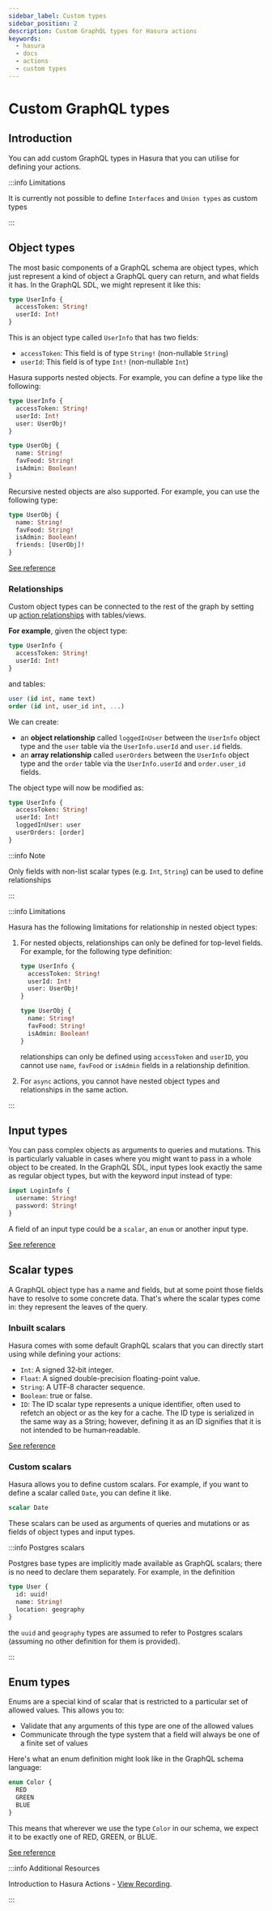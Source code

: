 ```yaml
---
sidebar_label: Custom types
sidebar_position: 2
description: Custom GraphQL types for Hasura actions
keywords:
  - hasura
  - docs
  - actions
  - custom types
---
```


# Custom GraphQL types

## Introduction

You can add custom GraphQL types in Hasura that you can utilise for
defining your actions.

:::info Limitations

It is currently not possible to define `Interfaces` and `Union types` as
custom types

:::

## Object types

The most basic components of a GraphQL schema are object types, which
just represent a kind of object a GraphQL query can return, and what
fields it has. In the GraphQL SDL, we might represent it like this:

```graphql
type UserInfo {
  accessToken: String!
  userId: Int!
}
```

This is an object type called `UserInfo` that has two fields:

-   `accessToken`: This field is of type `String!` (non-nullable
    `String`)
-   `userId`: This field is of type `Int!` (non-nullable `Int`)

Hasura supports nested objects. For example, you can define a type like
the following:

```graphql
type UserInfo {
  accessToken: String!
  userId: Int!
  user: UserObj!
}

type UserObj {
  name: String!
  favFood: String!
  isAdmin: Boolean!
}
```

Recursive nested objects are also supported. For example, you can use
the following type:

```graphql
type UserObj {
  name: String!
  favFood: String!
  isAdmin: Boolean!
  friends: [UserObj]!
}
```

[See reference](https://graphql.org/learn/schema/#object-types-and-fields)

### Relationships

Custom object types can be connected to the rest of the graph by setting up 
[action relationships](/graphql/core/databases/postgres/schema/remote-relationships/action-relationships.mdx) with tables/views.

**For example**, given the object type:

```graphql
type UserInfo {
  accessToken: String!
  userId: Int!
}
```

and tables:

```sql
user (id int, name text)
order (id int, user_id int, ...)
```

We can create:

-   an **object relationship** called `loggedInUser` between the
    `UserInfo` object type and the `user` table via the
    `UserInfo.userId` and `user.id` fields.
-   an **array relationship** called `userOrders` between the `UserInfo`
    object type and the `order` table via the `UserInfo.userId` and
    `order.user_id` fields.

The object type will now be modified as:

```graphql
type UserInfo {
  accessToken: String!
  userId: Int!
  loggedInUser: user
  userOrders: [order]
}
```

:::info Note

Only fields with non-list scalar types (e.g. `Int`, `String`) can be
used to define relationships

:::

:::info Limitations

Hasura has the following limitations for relationship in nested object
types:

1.  For nested objects, relationships can only be defined for top-level
    fields. For example, for the following type definition:

    ```graphql
    type UserInfo {
      accessToken: String!
      userId: Int!
      user: UserObj!
    }

    type UserObj {
      name: String!
      favFood: String!
      isAdmin: Boolean!
    }
    ```

    relationships can only be defined using `accessToken` and `userID`,
    you cannot use `name`, `favFood` or `isAdmin` fields in a
    relationship definition.

2.  For `async` actions, you cannot have nested object types and
    relationships in the same action.

:::

## Input types

You can pass complex objects as arguments to queries and mutations. This
is particularly valuable in cases where you might want to pass in a
whole object to be created. In the GraphQL SDL, input types look exactly
the same as regular object types, but with the keyword input instead of
type:

```graphql
input LoginInfo {
  username: String!
  password: String!
}
```

A field of an input type could be a `scalar`, an `enum` or another input
type.

[See reference](https://graphql.org/learn/schema/#input-types)

## Scalar types

A GraphQL object type has a name and fields, but at some point those
fields have to resolve to some concrete data. That's where the scalar
types come in: they represent the leaves of the query.

### Inbuilt scalars

Hasura comes with some default GraphQL scalars that you can directly
start using while defining your actions:

-   `Int`: A signed 32‐bit integer.
-   `Float`: A signed double-precision floating-point value.
-   `String`: A UTF‐8 character sequence.
-   `Boolean`: true or false.
-   `ID`: The ID scalar type represents a unique identifier, often used
    to refetch an object or as the key for a cache. The ID type is
    serialized in the same way as a String; however, defining it as an
    ID signifies that it is not intended to be human‐readable.

[See reference](https://graphql.org/learn/schema/#scalar-types)

### Custom scalars

Hasura allows you to define custom scalars. For example, if you want to
define a scalar called `Date`, you can define it like.

```graphql
scalar Date
```

These scalars can be used as arguments of queries and mutations or as
fields of object types and input types.

:::info Postgres scalars

Postgres base types are implicitly made available as GraphQL scalars;
there is no need to declare them separately. For example, in the
definition

```graphql
type User {
  id: uuid!
  name: String!
  location: geography
}
```

the `uuid` and `geography` types are assumed to refer to Postgres
scalars (assuming no other definition for them is provided).

:::

## Enum types

Enums are a special kind of scalar that is restricted to a particular
set of allowed values. This allows you to:

-   Validate that any arguments of this type are one of the allowed
    values
-   Communicate through the type system that a field will always be one
    of a finite set of values

Here's what an enum definition might look like in the GraphQL schema
language:

```graphql
enum Color {
  RED
  GREEN
  BLUE
}
```

This means that wherever we use the type `Color` in our schema, we
expect it to be exactly one of RED, GREEN, or BLUE.

[See reference](https://graphql.org/learn/schema/#enumeration-types)

:::info Additional Resources

Introduction to Hasura Actions - [View Recording](https://hasura.io/events/webinar/hasura-actions/?pg=docs&plcmt=body&cta=view-recording&tech=).

:::
